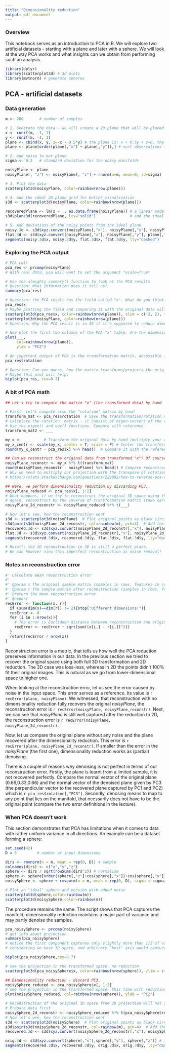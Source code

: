 ```yaml
---
title: "Dimensionality reduction"
output: pdf_document
---
```


### Overview

This notebook serves as an introduction to PCA in R. We will explore two artificial datasets - starting with a plane and later with a sphere. We will look at the way PCA works and what insights can we obtain from performing such an analysis.

```r
library(dplyr)
library(scatterplot3d) # 3d plots
library(mvtnorm) # generate spheres
```

## PCA - artificial datasets
### Data generation
```r
m <- 200       # number of samples

# 1. Generate the data - we will create a 2D plane that will be placed into a 3D space
x <- runif(m, -1, 1)
y <- runif(m, -1, 1)
plane <- cbind(x, y, z=-x - 0.5*y) # the plane is: x + 0.5y + z=0, the normal vector is (1,0.5,1)
plane <- plane[order(plane[,"x"] + plane[,"y"]),] # sort observations to be able to visually understand them

# 2. Add noise to our plane
sigma <- 0.2   # standard deviation for the noisy manifolds

noisyPlane <- plane
noisyPlane[, "z"] <- noisyPlane[, "z"] + rnorm(n=m, mean=0, sd=sigma)

# 3. Plot the data
scatterplot3d(noisyPlane, color=rainbow(nrow(plane)))

# 4. Add the ideal 2D plane grid for better visualization
s3d <- scatterplot3d(noisyPlane, color=rainbow(nrow(plane)))

recoveredPlane <- lm(z ~ ., as.data.frame(noisyPlane)) # a linear model will serve as a prescription for the plane grid
s3d$plane3d(recoveredPlane, lty="solid")               # add the ideal plane to the plot

# 5. Add deviations of the noisy points from the ideal plane
noisy.3d <- s3d$xyz.convert(noisyPlane[,"x"], noisyPlane[,"y"], noisyPlane[,"z"])  # locations of data points
flat.3d <- s3d$xyz.convert(noisyPlane[,"x"], noisyPlane[,"y"], plane[,"z"])        # corresponding locations on the regression plane
segments(noisy.3d$x, noisy.3d$y, flat.3d$x, flat.3d$y, lty="dashed")               # draw lines from data points to plane
```

### Exploring the PCA output
```r
# PCA call
pca_res <- prcomp(noisyPlane)
# With real data, you will want to set the argument *scale=True*

# Use the almighty summary() function to look at the PCA results
# Question: What information does it tell us?
summary(pca_res)

# Question: the PCA result has the field called "x". What do you think it represents?
pca_res$x
# Maybe plotting the field and comparing it with the original data will help
scatterplot3d(pca_res$x, color=rainbow(nrow(plane)), zlim = c(-2, 2), type = "h")
scatterplot3d(noisyPlane, color=rainbow(nrow(plane)))
# Question: Why the PCA result is in 3D if it's supposed to reduce dimensions?

# Now plot the first two columns of the PCA "x" table. Are the dimensions of data what you would expect from PCA?
plot(___,
     col=rainbow(nrow(plane)),
     ylab = "PC2")
```

```r
# An important output of PCA is the transformation matrix, accessible in the field "rotation"
pca_res$rotation

# Question: Can you guess, how the matrix transforms/projects the original space?
# Maybe this plot will help:
biplot(pca_res, cex=0.7)
```

### A bit of PCA math
```r
## Let's try to compute the matrix "x" (the transformed data) by hand

# First, let's compute also the "rotation" matrix by hand
transform_mat <- pca_res$rotation  # Save the transformation/rotation matrix to a variable for later use
# calculate the rotation  matrix - it consist of eigen-vectors of the co-variance matrix of your data.
# Use the eigen() and cov() functions. Compare with reference
transform_mat2 <- ___

my_x <- ___      # Transform the original data by hand (multiply your data with the transformation matrix)
my_x_centr <- scale(my_x, center = T, scale = F) # Center the transformed dataset (this is what prcomp() does too)
round(my_x_centr - pca_res$x) %>% head()  # Compare it with the reference projection. The should be the same

## Can we reconstruct the original data from transformed "x"? Of course, PCA is a loss-less transformation
noisyPlane_reconstr <- my_x %*% t(transform_mat)
round(noisyPlane_reconstr - noisyPlane) %>% head() # Compare reconstruction with original data. The should be the same
# Why we need to multiply our projection with the transpose of rotation matrix:
# https://stats.stackexchange.com/questions/229092/how-to-reverse-pca-and-reconstruct-original-variables-from-several-principal-com
```

```r
## Here, we perform dimensionality reduction by discarding PC3.
noisyPlane_reduced <- pca_res$x[, 1:2]
# What happens, if we try to reconstruct the original 3D space using this 2D projection??
# Again, reconstruct by the inverse of transformation matrix (take care of dimensions!)
noisyPlane_2d_reconstr <- noisyPlane_reduced %*% t(___)

# Now let's see, how the reconstruction went
s3d <- scatterplot3d(noisyPlane)  # Plot original points as black circles
s3d$points3d(noisyPlane_2d_reconstr, col=rainbow(m), pch=4)  # Add the reconstruction from 2D data
recovered.3d <- s3d$xyz.convert(noisyPlane_2d_reconstr[,"x"], noisyPlane_2d_reconstr[,"y"], noisyPlane_2d_reconstr[,"z"])
flat.3d <- s3d$xyz.convert(noisyPlane_2d_reconstr[,"x"], noisyPlane_2d_reconstr[,"y"], fitted(recoveredPlane)) # corresponding locations on the regression plane
segments(recovered.3d$x, recovered.3d$y, flat.3d$x, flat.3d$y, lty="dashed")  # draw lines from data points to plane

# Result: the 2D reconstruction in 3D is still a perfect plane.
# We can however view this imperfect reconstruction as noise removal!
```

### Notes on reconstruction error
```r
#' Calculate mean reconstruction error
#'
#' @param x the original sample matrix (samples in rows, features in columns)
#' @param r the sample matrix after reconstruction (samples in rows, features in columns), the same dimension as x
#' @return the mean reconstruction error
#' @export
recError <- function(x, r){
  if (sum(dim(x)==dim(r)) != 2){stop("Different dimensions!")}
  recError <- 0
  for (i in 1:nrow(x)){
    # The error is Euclidean distance between reconstruction and original position
    recError <- recError + sqrt(sum((x[i,] - r[i,])^2))
  }
  return(recError / nrow(x))
}
```

Reconstruction error is a metric, that tells us how well the PCA reduction preserves information in our data. In the previous section we tried to recover the original space using both full 3D transformation and 2D reduction. The 3D case was loss-less, whereas in 2D the points didn't 100% fit their original images. This is natural as we go from lower-dimensional space to higher one.

When looking at the reconstruction error, let us see the error caused by noise in the input space. This error serves as a reference. Its value is `r recError(plane, noisyPlane)`. We witnessed, that reconstruction with no dimensionality reduction fully recovers the original *noisyPlane*, the reconstruction error is `r recError(noisyPlane, noisyPlane_reconstr)`. Next, we can see that *noisyPlane* is still well captured after the reduction to 2D, the reconstruction error is `r recError(noisyPlane, noisyPlane_2d_reconstr)`.

Now, let us compare the original plane without any noise and the plane recovered after the dimensionality reduction. This error is `r recError(plane, noisyPlane_2d_reconstr)`. If smaller than the error in the *noisyPlane* (the first one), dimensionality reduction works as (partial) denoising.

There is a couple of reasons why denoising is not perfect in terms of our reconstruction error. Firstly, the plane is learnt from a limited sample, it is not recovered perfectly. Compare the normal vector of the original plane (0.66,0.33,0.66) and the normal vector of the denoised plane given by PC3 (the perpendicular vector to the recovered plane captured by PC1 and PC2) which is `r pca_res$rotation[,"PC3"]`. Secondly, denosing means to map to any point that lies on the manifold, that ncessarily does not have to be the original point (compare the two error definitions in the lecture).

### When PCA doesn't work
This section demonstrates that PCA has limitations when it comes to data with rather uniform variance in all directions.
An example can be a dataset forming a sphere:
```r
set.seed(42)
D = 3         # number of input dimensions

dirs <- rmvnorm(n = m, mean = rep(0, D)) # sample
colnames(dirs) <- c("x","y","z")
sphere <- dirs / sqrt(rowSums(dirs^2)) # normalize
sphere <- sphere[order(sphere[,"z"]+cos(sphere[,"x"])+cos(sphere[,"y"])),] # sort observations to be able to visually understand them
noisySphere <- sphere + rmvnorm(n = m, mean = rep(0, D), sigma = sigma/20 * diag(D)) # add noise

# Plot an "ideal" sphere and version with added noise
scatterplot3d(sphere,color=rainbow(m))
scatterplot3d(noisySphere,color=rainbow(m))
```

The procedure remains the same. The script shows that PCA captures the manifold, dimensionality reduction maintains a major part of variance and may partly denoise the samples.
```r
pca_noisySphere <- prcomp(noisySphere)
# get info about projection
summary(pca_noisySphere)
# notice the first component captures only slightly more than 1/3 of variance!
# considering we have 3D space, and arbitrary "best" axis would capture at worst 1/3 variation too.

biplot(pca_noisySphere,cex=0.7)

# see the projection in the transformed space, no reduction
scatterplot3d(pca_noisySphere$x, color=rainbow(nrow(sphere)), zlim = c(-2,2))

## Dimensionality reduction - discard PC3.
noisySphere_reduced <- pca_noisySphere$x[, 1:2]
# see the projection in the transformed space, this time with reduction to 2D
plot(noisySphere_reduced, col=rainbow(nrow(sphere)), ylab = "PC2")

# Reconstruction of the original 3D space from 2D projection will not go as well as in case of the plane.
# Prepare data first
noisySphere_2d_reconstr <- noisySphere_reduced %*% t(pca_noisySphere$rotation[, 1:2])
# Now let's wee, how the reconstruction went
s3d <- scatterplot3d(noisySphere)  # Plot original points as black circles
s3d$points3d(noisySphere_2d_reconstr, col=rainbow(m), pch=4)  # Add the reconstruction from 2D data
recovered.3d <- s3d$xyz.convert(noisySphere_2d_reconstr[,"x"], noisySphere_2d_reconstr[,"y"], noisySphere_2d_reconstr[,"z"])

orig.3d <- s3d$xyz.convert(sphere[,"x"],sphere[,"y"], sphere[,"z"]) # the original sphere
segments(recovered.3d$x, recovered.3d$y, orig.3d$x, orig.3d$y, lty="dashed")  # draw lines from data points to Sphere

```

